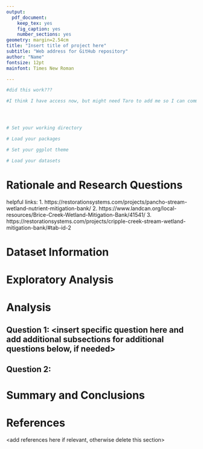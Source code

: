 ```yaml
---
output: 
  pdf_document:
    keep_tex: yes
    fig_caption: yes
    number_sections: yes
geometry: margin=2.54cm
title: "Insert title of project here"
subtitle: "Web address for GitHub repository"
author: "Name"
fontsize: 12pt
mainfont: Times New Roman

---
```


\newpage
\tableofcontents 
\newpage
\listoftables 
\newpage
\listoffigures 
\newpage

```r



#did this work???

#I think I have access now, but might need Taro to add me so I can commit changes




# Set your working directory

# Load your packages

# Set your ggplot theme

# Load your datasets

```


# Rationale and Research Questions

helpful links:
1. https://restorationsystems.com/projects/pancho-stream-wetland-nutrient-mitigation-bank/
2. https://www.landcan.org/local-resources/Brice-Creek-Wetland-Mitigation-Bank/41541/
3. https://restorationsystems.com/projects/cripple-creek-stream-wetland-mitigation-bank/#tab-id-2



\newpage

# Dataset Information



\newpage

# Exploratory Analysis 



\newpage

# Analysis



## Question 1: <insert specific question here and add additional subsections for additional questions below, if needed>

## Question 2: 




\newpage

# Summary and Conclusions


\newpage

# References
<add references here if relevant, otherwise delete this section> 
